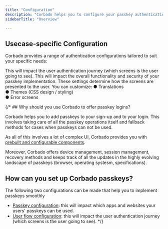 ```yaml
---
title: "Configuration"
description: "Corbado helps you to configure your passkey authentication specific to your application."
sidebarTitle: "Overview"

---
```


## Usecase-specific Configuration

Corbado provides a range of authentication configurations tailored to suit your specific needs:

<CardGroup cols={1}>
<Card title="User Flow Configuration" href="/overview/configuration/user-flow-configuration">
This will impact the user authentication journey (which screens is the user going to see).
</Card>
<Card title="URL & ID Configuration" href="/overview/configuration/passkey-configuration">
This will impact the overall functionality and security of your passkey implementation.
</Card>
<Card title="UI Components Configuration" href="/frontend-integration/ui-components/customization">
These settings determine how the screens are presented to the user. You can customize:
● Translations <br/>
● Themes (CSS design / styling)<br/>
● Error screens
</Card>
</CardGroup>





{/* ## Why should you use Corbado to offer passkey logins?

Corbado helps you to add passkeys to your sign-up and to your login. This involves taking care of all the passkey operations itself and fallback methods for cases when passkeys can not be used.&#x20;

As all of this involves a lot of complex UI, Corbado provides you with [prebuilt and configurable components](/frontend-integration/ui-components/).&#x20;

Moreover, Corbado offers device management, session management, recovery methods and keeps track of all the updates in the highly evolving landscape of passkeys (browser, operating systesm, specifications).

## How can you set up Corbado passkeys?

The following two configurations can be made that help you to implement passkeys smoothly

- [Passkey configuration](/overview/sign-up-and-login-with-passkeys/passkey-configuration): this will impact which apps and websites your users' passkeys can be used.
- [User flow configuration](/overview/sign-up-and-login-with-passkeys/user-flow-configuration): this will impact the user authentication journey (which screens is the user going to see).
*/}